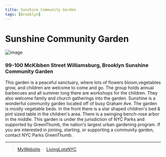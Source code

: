 ```yaml
---
title: Sunshine Community Garden 
tags: [Brooklyn]
---
```

# Sunshine Community Garden  
![image](https://www.grownyc.org/images/ospace/plantalot/sunshine.Plant-A-Lot%20006.500.jpg)


### 99-100 McKibben Street Williamsburg, Brooklyn Sunshine Community Garden

This garden is a peaceful sanctuary, where lots of flowers bloom,vegetables grow, and children are welcome to come and go. The group holds annual barbecues and all summer long there are workshops for the children. They also welcome family and church gatherings into the garden. Sunshine is a wonderful community garden located off of busy Graham Ave. The garden is mostly vegetable beds. In the front there is a star shaped children's bed & pint sized table in the children's area. There is a swinging bench-rose arbor in the middle.
This garden is under the jurisdiction of NYC Parks and supported by GreenThumb, the nation's largest urban gardening program. If you are interested in joining, starting, or supporting a community garden, contact NYC Parks GreenThumb.

---
> [MyWebsite](https://othersocialmedia.com/MyProfile) &nbsp;&middot;&nbsp;
> [LivingLotsNYC](https://livinglotsnyc.org/lot/53760/)

